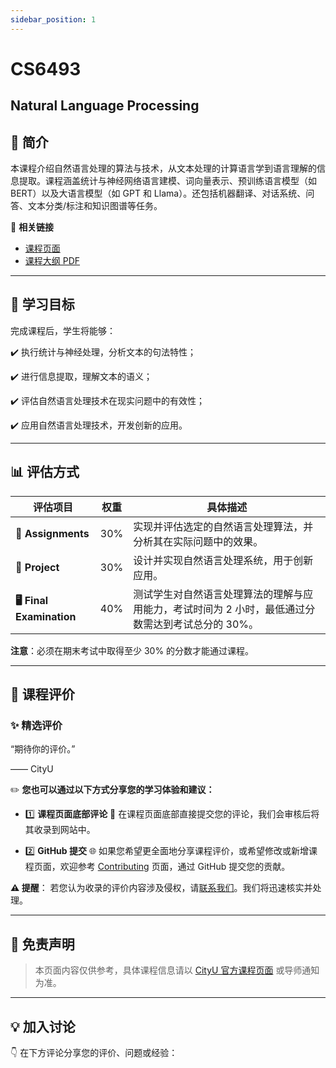 ```yaml
---
sidebar_position: 1
---
```


# CS6493
## Natural Language Processing

## **📘 简介**
本课程介绍自然语言处理的算法与技术，从文本处理的计算语言学到语言理解的信息提取。课程涵盖统计与神经网络语言建模、词向量表示、预训练语言模型（如 BERT）以及大语言模型（如 GPT 和 Llama）。还包括机器翻译、对话系统、问答、文本分类/标注和知识图谱等任务。

🔗 **相关链接**
- [课程页面](#)
- [课程大纲 PDF](#)

---

## **🎯 学习目标**

完成课程后，学生将能够：

✔️ 执行统计与神经处理，分析文本的句法特性；

✔️ 进行信息提取，理解文本的语义；

✔️ 评估自然语言处理技术在现实问题中的有效性；

✔️ 应用自然语言处理技术，开发创新的应用。

---

## **📊 评估方式**

| **评估项目**              | **权重** | **具体描述**                                                                                       |
|--------------------------|---------|---------------------------------------------------------------------------------------------------|
| **📝 Assignments**         | 30%     | 实现并评估选定的自然语言处理算法，并分析其在实际问题中的效果。                                          |
| **📄 Project**             | 30%     | 设计并实现自然语言处理系统，用于创新应用。                                                          |
| **🖥️ Final Examination**    | 40%     | 测试学生对自然语言处理算法的理解与应用能力，考试时间为 2 小时，最低通过分数需达到考试总分的 30%。            |

**注意**：必须在期末考试中取得至少 30% 的分数才能通过课程。

---

## **💬 课程评价**

### ✨ **精选评价**
<div className={commentStyles.commentBox}>
    <p className={commentStyles.commentText}>
        “期待你的评价。”
    </p>
    <p className={commentStyles.commentAuthor}>—— CityU</p>
</div>

✏️ **您也可以通过以下方式分享您的学习体验和建议：**

- 1️⃣ **课程页面底部评论**
💬 在课程页面底部直接提交您的评论，我们会审核后将其收录到网站中。

- 2️⃣ **GitHub 提交**
🌐 如果您希望更全面地分享课程评价，或希望修改或新增课程页面，欢迎参考 [Contributing](https://penjc.github.io/cityU-navigator/contributing) 页面，通过 GitHub 提交您的贡献。

**⚠️ 提醒**：
若您认为收录的评价内容涉及侵权，请[联系我们](https://github.com/penjc/cityU-navigator/issues)。我们将迅速核实并处理。

---

## **📌 免责声明**

> 本页面内容仅供参考，具体课程信息请以 [CityU 官方课程页面](#) 或导师通知为准。

---

## **💡 加入讨论**

👇 在下方评论分享您的评价、问题或经验：
<Utterances />